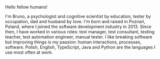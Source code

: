 Hello fellow humans!

I'm Bruno, a psychologist and cognitive scientist by education, tester by occupation, dad and husband by love. I'm born and raised in Poznań, Poland, where I joined the software development industry in 2013. Since then, I have worked in various roles: test manager, test consultant, testing teacher, test automation engineer, manual tester. I like breaking software but improving things is my passion: human interactions, processes, software. Polish, English, TypeScript, Java and Python are the languages I use most often at work.